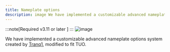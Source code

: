 ```yaml
---
title: Nameplate options
description: image We have implemented a customizable advanced nameplate options system created by Tranq1, modified to fit TUO.
---
```




:::note[Required v3.11 or later  ]
:::
![image](https://github.com/user-attachments/assets/ce0809d1-d257-4720-b0bc-43b91e5ad891)

We have implemented a customizable advanced nameplate options system created by [Tranq1](https://github.com/Tranq1), modified to fit TUO.